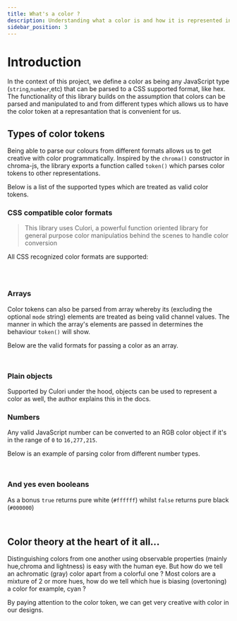 ```yaml
---
title: What's a color ?
description: Understanding what a color is and how it is represented in code.
sidebar_position: 3
---
```



# Introduction

In the context of this project, we define a color as being any JavaScript type (`string`,`number`,etc) that can be parsed to a CSS supported format, like hex. The functionality of this library builds on the assumption that colors can be parsed and manipulated to and from different types which allows us to have the color token at a represantation that is convenient for us. 


## Types of color tokens

Being able to parse our colours from different formats allows us to get creative with color programmatically. Inspired by the `chroma()` constructor in chroma-js, the library exports a function called `token()` which parses color tokens to other representations.

Below is a list of the supported types which are treated as valid color tokens.



### CSS compatible color formats

> This library uses Culori, a powerful function oriented library for general purpose color manipulatios behind the scenes to handle color conversion

All CSS recognized color formats are supported:


```ts




```


### Arrays

Color tokens can also be parsed from array whereby its (excluding the optional `mode` string) elements are treated as being valid channel values. The manner in which the array's elements are passed in determines the behaviour `token()` will show.

Below are the valid formats for passing a color as an array.


```ts



```



### Plain objects

Supported by Culori under the hood, objects can be used to represent a color as well, the author explains this in the docs. 


### Numbers

Any valid JavaScript number can be converted to an RGB color object if it's in the range of `0` to `16,277,215`. 

Below is an example of parsing color from different number types.


```ts



```


### And yes even booleans

As a bonus `true` returns pure white (`#ffffff`) whilst `false` returns pure black (`#000000`)


```ts



```


## Color theory at the heart of it all...

Distinguishing colors from one another using observable properties (mainly hue,chroma and lightness) is easy with the human eye. But how do we tell an achromatic (gray) color apart from a colorful one ? Most colors are a mixture of 2 or more hues, how do we tell which hue is biasing (overtoning) a color for example, cyan ?

By paying attention to the color token, we can get very creative with color in our designs.


